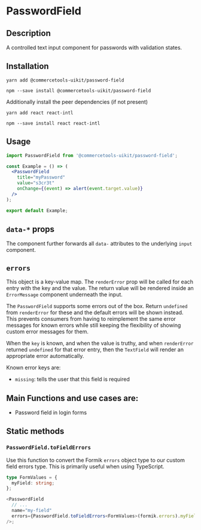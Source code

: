 

<Meta of={PasswordFieldStories} />

# PasswordField

## Description

A controlled text input component for passwords with validation states.

## Installation

```
yarn add @commercetools-uikit/password-field
```

```
npm --save install @commercetools-uikit/password-field
```

Additionally install the peer dependencies (if not present)

```
yarn add react react-intl
```

```
npm --save install react react-intl
```

## Usage

```jsx
import PasswordField from '@commercetools-uikit/password-field';

const Example = () => (
  <PasswordField
    title="myPassword"
    value="s3cr3t"
    onChange={(event) => alert(event.target.value)}
  />
);

export default Example;
```

## `data-*` props

The component further forwards all `data-` attributes to the underlying `input` component.

## `errors`

This object is a key-value map. The `renderError` prop will be called for each entry with the key and the value. The return value will be rendered inside an `ErrorMessage` component underneath the input.

The `PasswordField` supports some errors out of the box. Return `undefined` from `renderError` for these and the default errors will be shown instead. This prevents consumers from having to reimplement the same error messages for known errors while still keeping the flexibility of showing custom error messages for them.

When the `key` is known, and when the value is truthy, and when `renderError` returned `undefined` for that error entry, then the `TextField` will render an appropriate error automatically.

Known error keys are:

- `missing`: tells the user that this field is required

## Main Functions and use cases are:

- Password field in login forms

## Static methods

### `PasswordField.toFieldErrors`

Use this function to convert the Formik `errors` object type to our custom field errors type. This is primarily useful when using TypeScript.

```ts
type FormValues = {
  myField: string;
};

<PasswordField
  // ...
  name="my-field"
  errors={PasswordField.toFieldErrors<FormValues>(formik.errors).myField}
/>;
```

<Canvas of={PasswordFieldStories.Default} />
